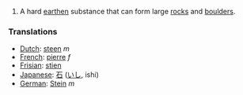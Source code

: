#A hard [[earth]]en substance that can form large [[rock]]s and [[boulder]]s.


=== Translations ===
*[[Dutch]]: [[steen]] ''m''
*[[French]]: [[pierre]] ''f''
*[[Frisian]]: [[stien]]
*[[Japanese]]: [[石]] ([[いし]], ishi)
*[[German]]: [[Stein]] ''m''
